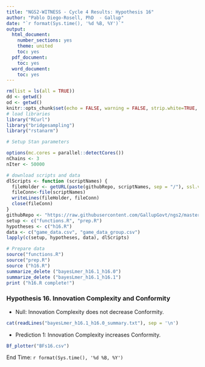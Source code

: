 ---
title: "NGS2-WITNESS - Cycle 4 Results: Hypothesis 16"
author: "Pablo Diego-Rosell, PhD  - Gallup"
date: "`r format(Sys.time(), '%d %B, %Y')`"
output:
  html_document:
    number_sections: yes
    theme: united
    toc: yes
  pdf_document:
    toc: yes
  word_document:
    toc: yes
---

```{r setup, include=FALSE}
rm(list = ls(all = TRUE))
dd <- getwd()
od <- getwd()
knitr::opts_chunk$set(echo = FALSE, warning = FALSE, strip.white=TRUE, tidy=TRUE)
# load libraries
library("RCurl")
library("bridgesampling")
library("rstanarm")

# Setup Stan parameters

options(mc.cores = parallel::detectCores())
nChains <- 3
nIter <- 50000

# download scripts and data
dlScripts <- function (scriptNames) {
  fileHolder <- getURL(paste(githubRepo, scriptNames, sep = "/"), ssl.verifypeer = FALSE)
  fileConn<-file(scriptNames)
  writeLines(fileHolder, fileConn)
  close(fileConn)
}
githubRepo <- "https://raw.githubusercontent.com/GallupGovt/ngs2/master/cycle4/Boomtown/Analysis"
setup <- c("functions.R", "prep.R")
hypotheses <- c("h16.R")
data <- c("game_data.csv", "game_data_group.csv")
lapply(c(setup, hypotheses, data), dlScripts)

# Prepare data
source("functions.R")
source("prep.R")
source ("h16.R")
summarize_delete ("bayesLmer_h16.1_h16.0")
summarize_delete ("bayesLmer_h16.1_h16.1")
print ("h16.R complete!")
```

### Hypothesis 16. Innovation Complexity and Conformity

- Null: Innovation Complexity does not decrease Conformity. 

```{r comment=''}
cat(readLines("bayesLmer_h16.1_h16.0_summary.txt"), sep = '\n')
```
- Prediction 1: Innovation Complexity increases Conformity.

```{r, fig.hold='hold', out.width = "50%"}
Bf_plotter("BFs16.csv")
```
End Time: `r format(Sys.time(), '%d %B, %Y')`

<br />
<br />
<br />